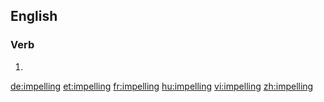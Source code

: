 ==English==

===Verb===
{{head|en}}

# {{present participle of|impel}}

[[de:impelling]]
[[et:impelling]]
[[fr:impelling]]
[[hu:impelling]]
[[vi:impelling]]
[[zh:impelling]]